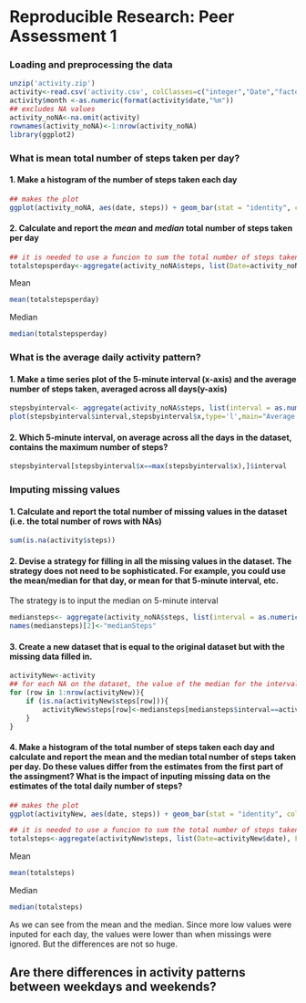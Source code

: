 # Reproducible Research: Peer Assessment 1


### Loading and preprocessing the data
```r
unzip('activity.zip')
activity<-read.csv('activity.csv', colClasses=c("integer","Date","factor"))
activity$month <-as.numeric(format(activity$date,"%m"))
## excludes NA values
activity_noNA<-na.omit(activity)
rownames(activity_noNA)<-1:nrow(activity_noNA)
library(ggplot2)
```

### What is mean total number of steps taken per day?

#### 1. Make a histogram of the number of steps taken each day

```r
## makes the plot
ggplot(activity_noNA, aes(date, steps)) + geom_bar(stat = "identity", colour = "green" , fill = "green", width = 0.7) + facet_grid(. ~ month, scales = "free") + labs(title = "1.Histogram of Total Number of Steps Taken Each Day", x = "Date", y = "Number of steps")
```

#### 2. Calculate and report the <i>mean</i> and <i>median</i> total number of steps taken per day

```r
## it is needed to use a funcion to sum the total number of steps taken each day
totalstepsperday<-aggregate(activity_noNA$steps, list(Date=activity_noNA$date), FUN = "sum")$x
```
Mean
```r
mean(totalstepsperday)
```
Median
```r
median(totalstepsperday)
```



### What is the average daily activity pattern?

#### 1. Make a time series plot of the 5-minute interval (x-axis) and the average number of steps taken, averaged across all days(y-axis)

```r
stepsbyinterval<- aggregate(activity_noNA$steps, list(interval = as.numeric(as.character(activity_noNA$interval))), FUN = "mean")
plot(stepsbyinterval$interval,stepsbyinterval$x,type='l',main="Average steps by 5-minute interval",xlab="5-minute interval",ylab="average steps")
```

#### 2. Which 5-minute interval, on average across all the days in the dataset, contains the maximum number of steps?

```r
stepsbyinterval[stepsbyinterval$x==max(stepsbyinterval$x),]$interval
```

### Imputing missing values

#### 1. Calculate and report the total number of missing values in the dataset (i.e. the total number of rows with NAs)

```r
sum(is.na(activity$steps))
```

#### 2. Devise a strategy for filling in all the missing values in the dataset. The strategy does not need to be sophisticated. For example, you could use the mean/median for that day, or mean for that 5-minute interval, etc.

The strategy is to input the median on 5-minute interval

```r
mediansteps<- aggregate(activity_noNA$steps, list(interval = as.numeric(as.character(activity_noNA$interval))), FUN = "median")
names(mediansteps)[2]<-"medianSteps"
```

#### 3. Create a new dataset that is equal to the original dataset but with the missing data filled in.

```r
activityNew<-activity
## for each NA on the dataset, the value of the median for the interval is inputed
for (row in 1:nrow(activityNew)){
    if (is.na(activityNew$steps[row])){
        activityNew$steps[row]<-mediansteps[mediansteps$interval==activityNew$interval[row],]$medianSteps
    }
}
```

#### 4. Make a histogram of the total number of steps taken each day and calculate and report the <b>mean</b> and the <b>median</b> total number of steps taken per day. Do these values differ from the estimates from the first part of the assingment? What is the impact of inputing missing data on the estimates of the total daily number of steps?

```r
## makes the plot
ggplot(activityNew, aes(date, steps)) + geom_bar(stat = "identity", colour = "darkgreen" , fill = "darkgreen", width = 0.7) + facet_grid(. ~ month, scales = "free") + labs(title = "4.Histogram of Total Number of Steps Taken Each Day", x = "Date", y = "Number of steps")
```

```r
## it is needed to use a funcion to sum the total number of steps taken each day
totalsteps<-aggregate(activityNew$steps, list(Date=activityNew$date), FUN = "sum")$x
```
Mean
```r
mean(totalsteps)
```
Median
```r
median(totalsteps)
```

As we can see from the mean and the median. Since more low values were inputed for each day, the values were lower than when missings were ignored. But the differences are not so huge.

## Are there differences in activity patterns between weekdays and weekends?
